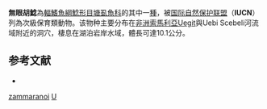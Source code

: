 {{Speciesbox
| taxon = Uegitglanis zammaranoi
| binomial_authority = [[Gianferrari|Gianferrari]], 1923
| status = VU
| status_system = IUCN3.1
}}

'''無眼胡鯰'''為[[輻鰭魚綱|輻鰭魚綱]][[鯰形目|鯰形目]][[塘虱魚科|塘虱魚科]]的其中一[[種|種]]，被[[国际自然保护联盟|国际自然保护联盟]]（'''IUCN'''）列為次級保育類動物。该物种主要分布在[[非洲|非洲]][[索馬利亞|索馬利亞]]Uegit與Uebi Scebeli河流域附近的洞穴，棲息在湖泊岩岸水域，體長可達10.1公分。

==参考文献==
*{{FishBase_species|genus=Uegitglanis|species=zammaranoi|year=2012|month=3}}

{{Taxonbar}}
[[Category:無眼胡鯰屬|zammaranoi]]
[[Category:1923年描述的魚類|U]]